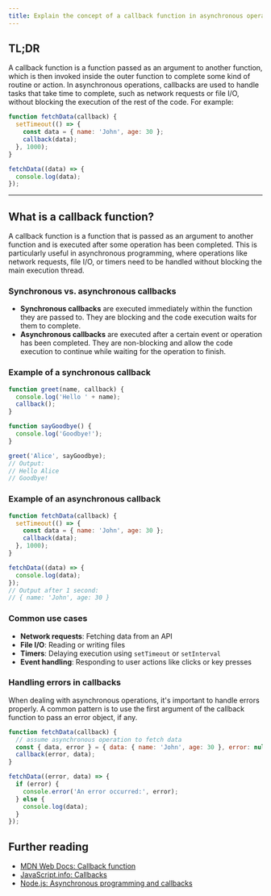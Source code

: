 ```yaml
---
title: Explain the concept of a callback function in asynchronous operations
---
```


## TL;DR

A callback function is a function passed as an argument to another function, which is then invoked inside the outer function to complete some kind of routine or action. In asynchronous operations, callbacks are used to handle tasks that take time to complete, such as network requests or file I/O, without blocking the execution of the rest of the code. For example:

```js live
function fetchData(callback) {
  setTimeout(() => {
    const data = { name: 'John', age: 30 };
    callback(data);
  }, 1000);
}

fetchData((data) => {
  console.log(data);
});
```

---

## What is a callback function?

A callback function is a function that is passed as an argument to another function and is executed after some operation has been completed. This is particularly useful in asynchronous programming, where operations like network requests, file I/O, or timers need to be handled without blocking the main execution thread.

### Synchronous vs. asynchronous callbacks

- **Synchronous callbacks** are executed immediately within the function they are passed to. They are blocking and the code execution waits for them to complete.
- **Asynchronous callbacks** are executed after a certain event or operation has been completed. They are non-blocking and allow the code execution to continue while waiting for the operation to finish.

### Example of a synchronous callback

```js live
function greet(name, callback) {
  console.log('Hello ' + name);
  callback();
}

function sayGoodbye() {
  console.log('Goodbye!');
}

greet('Alice', sayGoodbye);
// Output:
// Hello Alice
// Goodbye!
```

### Example of an asynchronous callback

```js live
function fetchData(callback) {
  setTimeout(() => {
    const data = { name: 'John', age: 30 };
    callback(data);
  }, 1000);
}

fetchData((data) => {
  console.log(data);
});
// Output after 1 second:
// { name: 'John', age: 30 }
```

### Common use cases

- **Network requests**: Fetching data from an API
- **File I/O**: Reading or writing files
- **Timers**: Delaying execution using `setTimeout` or `setInterval`
- **Event handling**: Responding to user actions like clicks or key presses

### Handling errors in callbacks

When dealing with asynchronous operations, it's important to handle errors properly. A common pattern is to use the first argument of the callback function to pass an error object, if any.

```js live
function fetchData(callback) {
  // assume asynchronous operation to fetch data
  const { data, error } = { data: { name: 'John', age: 30 }, error: null };
  callback(error, data);
}

fetchData((error, data) => {
  if (error) {
    console.error('An error occurred:', error);
  } else {
    console.log(data);
  }
});
```

## Further reading

- [MDN Web Docs: Callback function](https://developer.mozilla.org/en-US/docs/Glossary/Callback_function)
- [JavaScript.info: Callbacks](https://javascript.info/callbacks)
- [Node.js: Asynchronous programming and callbacks](https://nodejs.org/en/learn/asynchronous-work/javascript-asynchronous-programming-and-callbacks)
